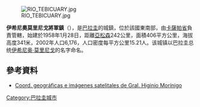 [[Image:RIO_TEBICUARY.jpg|thumb]]

'''伊希尼奧莫里尼戈將軍鎮'''（{{lang-es|General Higinio Morínigo}}），是[[巴拉圭|巴拉圭]]的城鎮，位於該國東南部，由[[卡薩帕省|卡薩帕省]]負責管轄，始建於1958年1月28日，距離[[亞松森|亞松森]]242公里，面積406平方公里，海拔高度341米，2002年人口6,176，人口密度每平方公里15.21人。该城镇以巴拉圭总统[[伊希尼奥·莫里尼戈|伊希尼奥·莫里尼戈]]的名字命名。

==參考資料==
* [http://www.fallingrain.com/world/PA/5/General_Higinio_Morinigo.html Coord. geográficas e imágenes satelitales de Gral. Higinio Morínigo] {{Wayback|url=http://www.fallingrain.com/world/PA/5/General_Higinio_Morinigo.html |date=20160304104657 }}

{{Paraguay-geo-stub}}
[[Category:巴拉圭城市|Category:巴拉圭城市]]